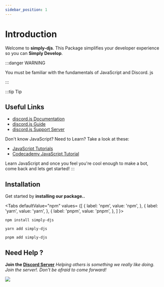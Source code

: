 ```yaml
---
sidebar_position: 1
---
```


# Introduction

Welcome to **simply-djs**. This Package simplifies your developer experience so you can **Simply Develop**.

:::danger WARNING

You must be familiar with the fundamentals of JavaScript and Discord. js


:::

:::tip Tip
## Useful Links
- [discord.js Documentation](https://discord.js.org/)
- [discord.js Guide](https://discordjs.guide/#before-you-begin)
- [discord.js Support Server](https://discord.gg/djs)

Don't know JavaScript? Need to Learn? Take a look at these:

- [JavaScript Tutorials](https://javascript.info/)
- [Codecademy JavaScript Tutorial](https://www.codecademy.com/learn/introduction-to-javascript)

Learn JavaScript and once you feel you're cool enough to make a bot, come back and lets get started!
:::

## Installation

Get started by **installing our package..**


<Tabs
  defaultValue="npm"
  values= {[
    { label: 'npm', value: 'npm', },
    { label: 'yarn', value: 'yarn', },
    { label: 'pnpm', value: 'pnpm', },
  ]
}>
<TabItem value="npm">

```shell
npm install simply-djs
```

</TabItem>

<TabItem value="yarn">

```shell
yarn add simply-djs
```

</TabItem>

<TabItem value="pnpm">

```shell
pnpm add simply-djs
```

</TabItem>

</Tabs>

## Need Help ?
**Join the [Discord Server](https://discord.gg/3JzDV9T5Fn)**
*Helping others is something we really like doing. Join the server!. Don't be afraid to come forward!*

<a href="https://discord.gg/3JzDV9T5Fn"><img src="https://invidget.switchblade.xyz/3JzDV9T5Fn" /></a>